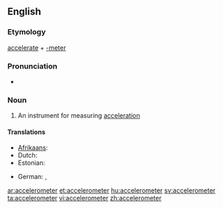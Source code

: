 ==English==

===Etymology===
[[accelerate]] + [[-meter]]
===Pronunciation===
*{{IPA|/ækˌsɛləˈrɒmɪtə/}}

===Noun===
{{wikipedia}}
{{en-noun}}

#An instrument for measuring [[acceleration]]

====Translations====
{{trans-top|instrument for measuring acceleration}}
* [[Afrikaans]]: {{t|af|versnellingsmeter|xs=Afrikaans}}
* Dutch: {{t-|nl|versnellingsmeter|m}}
* Estonian: {{t+|et|kiirendusandur}}
{{trans-mid}}
* German: {{t-|de|Beschleunigungssensor|m}}, {{t-|de|Beschleunigungsmesser|m}}
{{trans-bottom}}

[[ar:accelerometer]]
[[et:accelerometer]]
[[hu:accelerometer]]
[[sv:accelerometer]]
[[ta:accelerometer]]
[[vi:accelerometer]]
[[zh:accelerometer]]